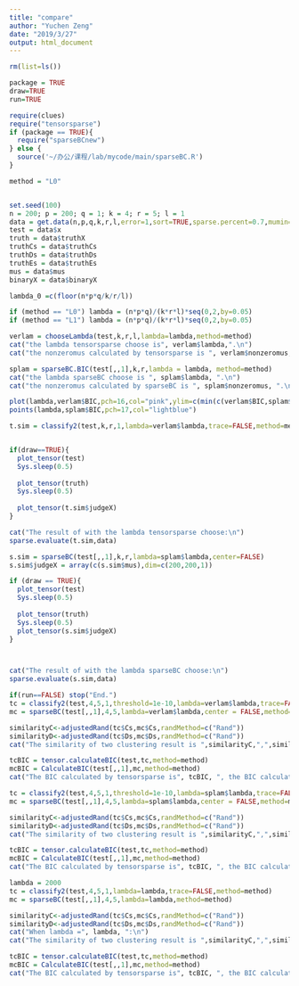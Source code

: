 ```yaml
---
title: "compare"
author: "Yuchen Zeng"
date: "2019/3/27"
output: html_document
---
```


```r
rm(list=ls())

package = TRUE
draw=TRUE
run=TRUE

require(clues)
require("tensorsparse")
if (package == TRUE){
  require("sparseBCnew")
} else {
  source('~/办公/课程/lab/mycode/main/sparseBC.R')
}

```


```r

method = "L0"


set.seed(100)
n = 200; p = 200; q = 1; k = 4; r = 5; l = 1
data = get.data(n,p,q,k,r,l,error=1,sort=TRUE,sparse.percent=0.7,mumin=-4,mumax=4)
test = data$x
truth = data$truthX
truthCs = data$truthCs
truthDs = data$truthDs
truthEs = data$truthEs
mus = data$mus
binaryX = data$binaryX

lambda_0 =c(floor(n*p*q/k/r/l))

if (method == "L0") lambda = (n*p*q)/(k*r*l)*seq(0,2,by=0.05)
if (method == "L1") lambda = (n*p*q)/(k*r*l)*seq(0,2,by=0.05)
```


```r
verlam = chooseLambda(test,k,r,l,lambda=lambda,method=method)
cat("the lambda tensorsparse choose is", verlam$lambda,".\n")
cat("the nonzeromus calculated by tensorsparse is ", verlam$nonzeromus, ".\n")
```

```r
splam = sparseBC.BIC(test[,,1],k,r,lambda = lambda, method=method)
cat("the lambda sparseBC choose is ", splam$lambda, ".\n")
cat("the nonzeromus calculated by sparseBC is ", splam$nonzeromus, ".\n")
```
```r
plot(lambda,verlam$BIC,pch=16,col="pink",ylim=c(min(c(verlam$BIC,splam$BIC)),max(c(verlam$BIC,splam$BIC))))
points(lambda,splam$BIC,pch=17,col="lightblue")
```

```r
t.sim = classify2(test,k,r,1,lambda=verlam$lambda,trace=FALSE,method=method,center=FALSE)


if(draw==TRUE){
  plot_tensor(test)
  Sys.sleep(0.5)
  
  plot_tensor(truth)
  Sys.sleep(0.5)
  
  plot_tensor(t.sim$judgeX)
}

cat("The result of with the lambda tensorsparse choose:\n")
sparse.evaluate(t.sim,data)
```

```r
s.sim = sparseBC(test[,,1],k,r,lambda=splam$lambda,center=FALSE)
s.sim$judgeX = array(c(s.sim$mus),dim=c(200,200,1))

if (draw == TRUE){
  plot_tensor(test)
  Sys.sleep(0.5)
  
  plot_tensor(truth)
  Sys.sleep(0.5)
  plot_tensor(s.sim$judgeX)
}



cat("The result of with the lambda sparseBC choose:\n")
sparse.evaluate(s.sim,data)
```

```r
if(run==FALSE) stop("End.")
tc = classify2(test,4,5,1,threshold=1e-10,lambda=verlam$lambda,trace=FALSE,method=method)
mc = sparseBC(test[,,1],4,5,lambda=verlam$lambda,center = FALSE,method=method)

similarityC<-adjustedRand(tc$Cs,mc$Cs,randMethod=c("Rand"))
similarityD<-adjustedRand(tc$Ds,mc$Ds,randMethod=c("Rand"))
cat("The similarity of two clustering result is ",similarityC,",",similarityD,".\n")

tcBIC = tensor.calculateBIC(test,tc,method=method)
mcBIC = CalculateBIC(test[,,1],mc,method=method)
cat("The BIC calculated by tensorsparse is", tcBIC, ", the BIC calculated by sparseBC is", mcBIC, ".\n")
```


```r
tc = classify2(test,4,5,1,threshold=1e-10,lambda=splam$lambda,trace=FALSE,method=method)
mc = sparseBC(test[,,1],4,5,lambda=splam$lambda,center = FALSE,method=method)

similarityC<-adjustedRand(tc$Cs,mc$Cs,randMethod=c("Rand"))
similarityD<-adjustedRand(tc$Ds,mc$Ds,randMethod=c("Rand"))
cat("The similarity of two clustering result is ",similarityC,",",similarityD,".\n")

tcBIC = tensor.calculateBIC(test,tc,method=method)
mcBIC = CalculateBIC(test[,,1],mc,method=method)
cat("The BIC calculated by tensorsparse is", tcBIC, ", the BIC calculated by sparseBC is", mcBIC, ".\n")
```


```r
lambda = 2000
tc = classify2(test,4,5,1,lambda=lambda,trace=FALSE,method=method)
mc = sparseBC(test[,,1],4,5,lambda=lambda,method=method)

similarityC<-adjustedRand(tc$Cs,mc$Cs,randMethod=c("Rand"))
similarityD<-adjustedRand(tc$Ds,mc$Ds,randMethod=c("Rand"))
cat("When lambda =", lambda, ":\n")
cat("The similarity of two clustering result is ",similarityC,",",similarityD,".\n")

tcBIC = tensor.calculateBIC(test,tc,method=method)
mcBIC = CalculateBIC(test[,,1],mc,method=method)
cat("The BIC calculated by tensorsparse is", tcBIC, ", the BIC calculated by sparseBC is", mcBIC, ".\n")
```











